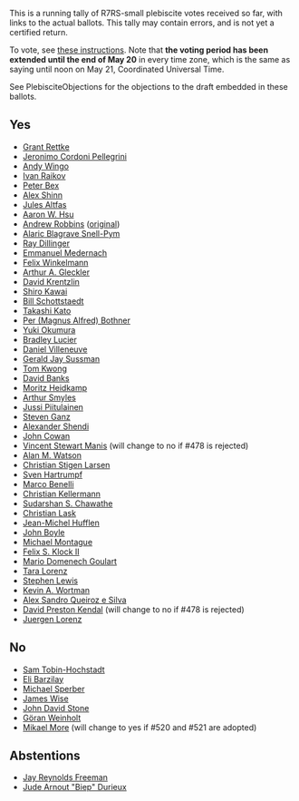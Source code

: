 This is a running tally of R7RS-small plebiscite votes received so far, with links to the actual ballots.  This tally may contain errors, and is not yet a certified return.

To vote, see [[http://lists.scheme-reports.org/pipermail/scheme-reports/2013-April/003299.html|these instructions]].  Note that '''the voting period has been extended until the end of May 20''' in every time zone, which is the same as saying until noon on May 21, Coordinated Universal Time.

See PlebisciteObjections for the objections to the draft embedded in these ballots.

== Yes ==

* [[http://lists.scheme-reports.org/pipermail/scheme-reports/2013-April/003301.html|Grant Rettke]]
* [[http://lists.scheme-reports.org/pipermail/scheme-reports/2013-April/003304.html|Jeronimo Cordoni Pellegrini]]
* [[http://lists.scheme-reports.org/pipermail/scheme-reports/2013-April/003305.html|Andy Wingo]]
* [[http://lists.scheme-reports.org/pipermail/scheme-reports/2013-April/003308.html|Ivan Raikov]]
* [[http://lists.scheme-reports.org/pipermail/scheme-reports/2013-April/003310.html|Peter Bex]]
* [[http://lists.scheme-reports.org/pipermail/scheme-reports/2013-April/003316.html|Alex Shinn]]
* [[http://lists.scheme-reports.org/pipermail/scheme-reports/2013-April/003317.html|Jules Altfas]]
* [[http://lists.scheme-reports.org/pipermail/scheme-reports/2013-April/003318.html|Aaron W. Hsu]]
* [[http://lists.scheme-reports.org/pipermail/scheme-reports/2013-May/003456.html|Andrew Robbins]] ([[http://lists.scheme-reports.org/pipermail/scheme-reports/2013-April/003323.html|original]])
* [[http://lists.scheme-reports.org/pipermail/scheme-reports/2013-April/003324.html|Alaric Blagrave Snell-Pym]]
* [[http://lists.scheme-reports.org/pipermail/scheme-reports/2013-April/003326.html|Ray Dillinger]]
* [[http://lists.scheme-reports.org/pipermail/scheme-reports/2013-April/003327.html|Emmanuel Medernach]]
* [[http://lists.scheme-reports.org/pipermail/scheme-reports/2013-April/003337.html|Felix Winkelmann]]
* [[http://lists.scheme-reports.org/pipermail/scheme-reports/2013-April/003341.html|Arthur A. Gleckler]]
* [[http://lists.scheme-reports.org/pipermail/scheme-reports/2013-April/003350.html|David Krentzlin]]
* [[http://lists.scheme-reports.org/pipermail/scheme-reports/2013-April/003351.html|Shiro Kawai]]
* [[http://lists.scheme-reports.org/pipermail/scheme-reports/2013-May/003362.html|Bill Schottstaedt]]
* [[http://lists.scheme-reports.org/pipermail/scheme-reports/2013-May/003363.html|Takashi Kato]]
* [[http://lists.scheme-reports.org/pipermail/scheme-reports/2013-May/003364.html|Per (Magnus Alfred) Bothner]]
* [[http://lists.scheme-reports.org/pipermail/scheme-reports/2013-May/003365.html|Yuki Okumura]]
* [[http://lists.scheme-reports.org/pipermail/scheme-reports/2013-May/003371.html|Bradley Lucier]]
* [[http://lists.scheme-reports.org/pipermail/scheme-reports/2013-May/003381.html|Daniel Villeneuve]]
* [[http://lists.scheme-reports.org/pipermail/scheme-reports/2013-May/003382.html|Gerald Jay Sussman]]
* [[http://lists.scheme-reports.org/pipermail/scheme-reports/2013-May/003386.html|Tom Kwong]]
* [[http://lists.scheme-reports.org/pipermail/scheme-reports/2013-May/003387.html|David Banks]]
* [[http://lists.scheme-reports.org/pipermail/scheme-reports/2013-May/003389.html|Moritz Heidkamp]]
* [[http://lists.scheme-reports.org/pipermail/scheme-reports/2013-May/003388.html|Arthur Smyles]]
* [[http://lists.scheme-reports.org/pipermail/scheme-reports/2013-May/003393.html|Jussi Piitulainen]]
* [[http://lists.scheme-reports.org/pipermail/scheme-reports/2013-May/003394.html|Steven Ganz]]
* [[http://lists.scheme-reports.org/pipermail/scheme-reports/2013-May/003395.html|Alexander Shendi]]
* [[http://lists.scheme-reports.org/pipermail/scheme-reports/2013-May/003396.html|John Cowan]]
* [[http://lists.scheme-reports.org/pipermail/scheme-reports/2013-May/003399.html|Vincent Stewart Manis]] (will change to no if #478 is rejected)
* [[http://lists.scheme-reports.org/pipermail/scheme-reports/2013-May/003418.html|Alan M. Watson]]
* [[http://lists.scheme-reports.org/pipermail/scheme-reports/2013-May/003419.html|Christian Stigen Larsen]]
* [[http://lists.scheme-reports.org/pipermail/scheme-reports/2013-May/003420.html|Sven Hartrumpf]]
* [[http://lists.scheme-reports.org/pipermail/scheme-reports/2013-May/003427.html|Marco Benelli]]
* [[http://lists.scheme-reports.org/pipermail/scheme-reports/2013-May/003434.html|Christian Kellermann]]
* [[http://lists.scheme-reports.org/pipermail/scheme-reports/2013-May/003435.html|Sudarshan S. Chawathe]]
* [[http://lists.scheme-reports.org/pipermail/scheme-reports/2013-May/003437.html|Christian Lask]]
* [[http://lists.scheme-reports.org/pipermail/scheme-reports/2013-May/003453.html|Jean-Michel Hufflen]]
* [[http://lists.scheme-reports.org/pipermail/scheme-reports/2013-May/003457.html|John Boyle]]
* [[http://lists.scheme-reports.org/pipermail/scheme-reports/2013-May/003460.html|Michael Montague]]
* [[http://lists.scheme-reports.org/pipermail/scheme-reports/2013-May/003462.html|Felix S. Klock II]]
* [[http://lists.scheme-reports.org/pipermail/scheme-reports/2013-May/003463.html|Mario Domenech Goulart]]
* [[http://lists.scheme-reports.org/pipermail/scheme-reports/2013-May/003464.html|Tara Lorenz]]
* [[http://lists.scheme-reports.org/pipermail/scheme-reports/2013-May/003465.html|Stephen Lewis]]
* [[http://lists.scheme-reports.org/pipermail/scheme-reports/2013-May/003469.html|Kevin A. Wortman]]
* [[http://lists.scheme-reports.org/pipermail/scheme-reports/2013-May/003471.html|Alex Sandro Queiroz e Silva]]
* [[http://lists.scheme-reports.org/pipermail/scheme-reports/2013-May/003472.html|David Preston Kendal]]  (will change to no if #478 is rejected)
* [[http://lists.scheme-reports.org/pipermail/scheme-reports/2013-May/003473.html|Juergen Lorenz]]

== No ==

* [[http://lists.scheme-reports.org/pipermail/scheme-reports/2013-April/003306.html|Sam Tobin-Hochstadt]]
* [[http://lists.scheme-reports.org/pipermail/scheme-reports/2013-April/003307.html|Eli Barzilay]]
* [[http://lists.scheme-reports.org/pipermail/scheme-reports/2013-April/003309.html|Michael Sperber]]
* [[http://lists.scheme-reports.org/pipermail/scheme-reports/2013-April/003311.html|James Wise]]
* [[http://lists.scheme-reports.org/pipermail/scheme-reports/2013-April/003349.html|John David Stone]]
* [[http://lists.scheme-reports.org/pipermail/scheme-reports/2013-May/003400.html|Göran Weinholt]]
* [[http://lists.scheme-reports.org/pipermail/scheme-reports/2013-May/003415.html|Mikael More]] (will change to yes if #520 and #521 are adopted)

== Abstentions ==

* [[http://lists.scheme-reports.org/pipermail/scheme-reports/2013-April/003303.html|Jay Reynolds Freeman]]
* [[http://lists.scheme-reports.org/pipermail/scheme-reports/2013-April/003314.html|Jude Arnout "Biep" Durieux]]
 